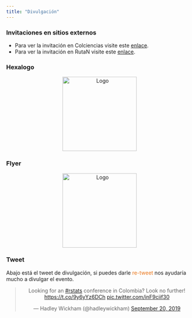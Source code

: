 ```yaml
---
title: "Divulgación"
---
```

### Invitaciones en sitios externos
- Para ver la invitación en Colciencias visite este [enlace](https://www.colciencias.gov.co/evento/rday-medellin).
- Para ver la invitación en RutaN visite este [enlace](https://www.rutanmedellin.org/es/eventos/eventos-ct-i/rday-medellin).


### Hexalogo
<center>
<img src="imagenes/hexalogo.jpg" alt="Logo" width="200" height="200">
</center>


### Flyer
<center>
<img src="imagenes/Flyer1.jpg" alt="Logo" width="200" height="200">
</center>

### Tweet
Abajo está el tweet de divulgación, si puedes darle <font color="#EA7315">re-tweet</font> nos ayudaría mucho a divulgar el evento.

<center>
<blockquote class="twitter-tweet"><p lang="en" dir="ltr">Looking for an <a href="https://twitter.com/hashtag/rstats?src=hash&amp;ref_src=twsrc%5Etfw">#rstats</a> conference in Colombia? Look no further! <a href="https://t.co/9y6yYz6DCh">https://t.co/9y6yYz6DCh</a> <a href="https://t.co/inF9ciif30">pic.twitter.com/inF9ciif30</a></p>&mdash; Hadley Wickham (@hadleywickham) <a href="https://twitter.com/hadleywickham/status/1175142455823540224?ref_src=twsrc%5Etfw">September 20, 2019</a></blockquote> <script async src="https://platform.twitter.com/widgets.js" charset="utf-8"></script>
</center>

